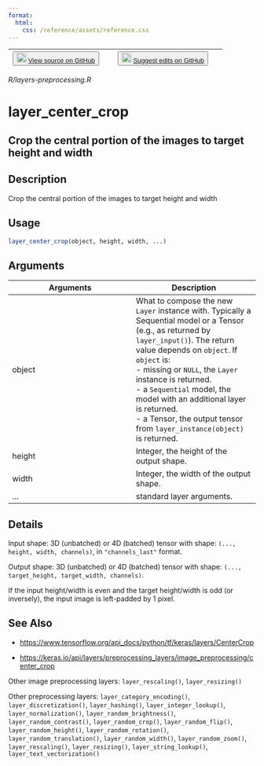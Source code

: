 ```yaml
---
format:
  html:
    css: /reference/assets/reference.css
---
```


| <button class="button"> ![](/reference/assets/GitHub-Mark-32px.png){width="20"} [View source on GitHub](https://github.com/rstudio/keras//blob/main/R/layers-preprocessing.R) </button> | <button class="button"> ![](/reference/assets/GitHub-Mark-32px.png){width="20"} [Suggest edits on GitHub](https://github.com/rstudio/keras//edit/main/R/layers-preprocessing.R) </button> |
|:------------------------------:|:--------------------------------------:|

*R/layers-preprocessing.R*

# layer_center_crop

## Crop the central portion of the images to target height and width

## Description
Crop the central portion of the images to target height and width 


## Usage
```r
layer_center_crop(object, height, width, ...) 
```

## Arguments
|Arguments|Description|
|---|---|
| object | What to compose the new `Layer` instance with. Typically a Sequential model or a Tensor (e.g., as returned by `layer_input()`). The return value depends on `object`. If `object` is: <br>- missing or `NULL`, the `Layer` instance is returned. <br>- a `Sequential` model, the model with an additional layer is returned. <br>- a Tensor, the output tensor from `layer_instance(object)` is returned.  |
| height | Integer, the height of the output shape. |
| width | Integer, the width of the output shape. |
| ... | standard layer arguments. |

## Details

Input shape: 3D (unbatched) or 4D (batched) tensor with shape: `(..., height, width, channels)`, in `"channels_last"` format. 

Output shape: 3D (unbatched) or 4D (batched) tensor with shape: `(..., target_height, target_width, channels)`. 

If the input height/width is even and the target height/width is odd (or inversely), the input image is left-padded by 1 pixel. 





## See Also

- [https://www.tensorflow.org/api_docs/python/tf/keras/layers/CenterCrop](https://www.tensorflow.org/api_docs/python/tf/keras/layers/CenterCrop)

- [https://keras.io/api/layers/preprocessing_layers/image_preprocessing/center_crop](https://keras.io/api/layers/preprocessing_layers/image_preprocessing/center_crop)

Other image preprocessing layers:  `layer_rescaling()`, `layer_resizing()`

Other preprocessing layers:  `layer_category_encoding()`, `layer_discretization()`, `layer_hashing()`, `layer_integer_lookup()`, `layer_normalization()`, `layer_random_brightness()`, `layer_random_contrast()`, `layer_random_crop()`, `layer_random_flip()`, `layer_random_height()`, `layer_random_rotation()`, `layer_random_translation()`, `layer_random_width()`, `layer_random_zoom()`, `layer_rescaling()`, `layer_resizing()`, `layer_string_lookup()`, `layer_text_vectorization()`

